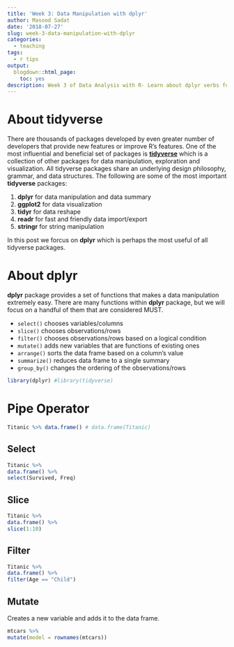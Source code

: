 ```yaml
---
title: 'Week 3: Data Manipulation with dplyr'
author: Masood Sadat
date: '2018-07-27'
slug: week-3-data-manipulation-with-dplyr
categories:
  - teaching
tags:
  - r tips
output:
  blogdown::html_page:
    toc: yes
description: Week 3 of Data Analysis with R- Learn about dplyr verbs for easy data manipulation, grouping and summarizing. Master pipe operator as an alternative to nesting multiple functions, which improves readability of complex code.
---
```


# About tidyverse

There are thousands of packages developed by even greater number of developers that provide new features or improve R’s features. One of the most influential and beneficial set of packages is [**tidyverse**](https://www.tidyverse.org) which is a collection of other packages for data manipulation, exploration and visualization. All tidyverse packages share an underlying design philosophy, grammar, and data structures. The following are some of the most important **tidyverse** packages:

1. **dplyr** for data manipulation and data summary
2. **ggplot2** for data visualization
3. **tidyr** for data reshape
4. **readr** for fast and friendly data import/export
5. **stringr** for string manipulation

In this post we forcus on **dplyr** which is perhaps the most useful of all tidyverse packages.

# About dplyr

**dplyr** package provides a set of functions that makes a data manipulation extremely easy. There are many functions within **dplyr** package, but we will focus on a handful of them that are considered MUST.

- `select()` chooses variables/columns
- `slice()` chooses observations/rows
- `filter()` chooses observations/rows based on a logical condition
- `mutate()` adds new variables that are functions of existing ones
- `arrange()` sorts the data frame based on a column's value
- `summarize()` reduces data frame to a single summary
- `group_by()` changes the ordering of the observations/rows

```r
library(dplyr) #library(tidyverse)
```

# Pipe Operator

```r
Titanic %>% data.frame() # data.frame(Titanic)
```

## Select

```r
Titanic %>% 
data.frame() %>% 
select(Survived, Freq)
```

## Slice

```r
Titanic %>% 
data.frame() %>% 
slice(1:10)
```

## Filter

```r
Titanic %>% 
data.frame() %>% 
filter(Age == "Child")
```

## Mutate

Creates a new variable and adds it to the data frame.

```r
mtcars %>% 
mutate(model = rownames(mtcars))
```






